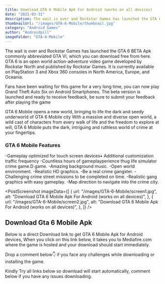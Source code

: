 ```yaml
---
title: Download GTA 6 Mobile Apk For Android (works on all devices)
date: "2021-03-31"
description: The wait is over and Rockstar Games has launched the GTA 6 BETA Apk commonly abbreviated GTA VI...
thumbnailUrl: "/images/GTA-6-Mobile/thumbnail.jpg"
category: "Android Games"
author: "Androidpill"
imageFolder: "GTA-6-Mobile"
---
```



The wait is over and Rockstar Games has launched the GTA 6 BETA Apk commonly abbreviated GTA VI, which you can download free from here. GTA 6 is an open world action-adventure video game developed by Rockstar North and published by Rockstar Games. It is currently available on PlayStation 3 and Xbox 360 consoles in North America, Europe, and Oceania.

Fans have been waiting for this game for a very long time, you can now play Grand Theft Auto Six on Android Smartphones. The beta version is launched and ready to receive feedback, be sure to submit your feedback after playing the game

GTA 6 Moblie opens a new world, bringing to life the dark and seedy underworld of GTA 6 Mobile city With a massive and diverse open world, a wild cast of characters from every walk of life and the freedom to explore at will, GTA 6 Mobile puts the dark, intriguing and ruthless world of crime at your fingertips.

<NativeBanners type={2} />

### GTA 6 Mobile Features

-Gameplay optimized for touch screen devices• Additional customization traffic frequency
-Countless hours of gameplayperience thug life simulator crime game.D game.
-Amazing background music.
-Open world environment.
-Realistic HD graphics.
-Be a real crime gangster.
-Challenging crime street missions to be completed on time.
-Realistic gang graphics with easy gameplay.
-Map direction to navigate into the crime city.

<PostScreenshot
  imageData={[
    {
      url: "/images/GTA-6-Mobile/screen1.jpg",
      alt: "Download GTA 6 Mobile Apk For Android (works on all devices)",
    },
    {
      url: "/images/GTA-6-Mobile/screen2.jpg",
      alt: "Download GTA 6 Mobile Apk For Android (works on all devices)",
    },
  ]}
/>

## Download Gta 6 Mobile Apk

Below is a direct Download link to get GTA 6 Mobile Apk for Android devices, When you click on this link below, it takes you to Mediafire.com where the game is hosted and your download should start immediately.

Drop a comment below👇 if you face any challenges while downloading or installing the game.

<DownloadLinks
  url="https://linkedprepenseprepense.com/q5qfg8veup?key=ee3100f4306f4ef023600190f239b221"
  text="DOWNLOAD LINK 1"
/>
<DownloadLinks
  url="https://www.mediafire.com/file/3k0t54rhc226mgy/GTA_6_Mobile_%2528Androidpill.com%2529.apk/file"
  text="DOWNLOAD LINK 2"
/>
<DownloadLinks
  url="https://linkedprepenseprepense.com/q5qfg8veup?key=ee3100f4306f4ef023600190f239b221"
  text="DOWNLOAD LINK 3"
/>

<p class="text-center text-sm ">
  Kindly Try all links below so download will start automatically, comment below
  if you have any issues downloading.
</p>
